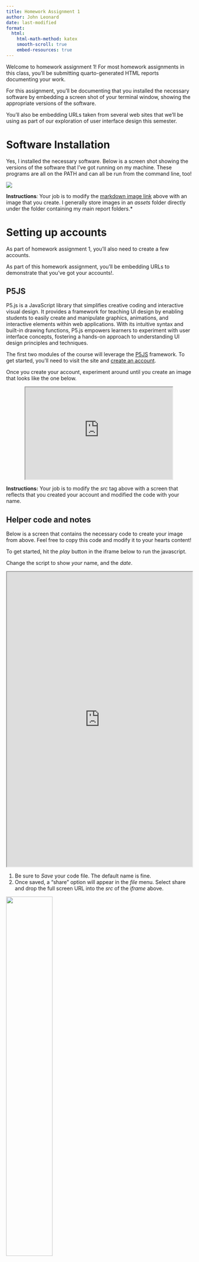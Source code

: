 ```yaml
---
title: Homework Assignment 1
author: John Leonard
date: last-modified
format:
  html:
    html-math-method: katex
    smooth-scroll: true
    embed-resources: true
---
```


Welcome to homework assignment 1!  For most homework assignments in this class, you'll be submitting quarto-generated HTML reports documenting your work.

For this assignment, you'll be documenting that you installed the necessary software by embedding a screen shot of your terminal window, showing the appropriate versions of the software.

You'll also be embedding URLs taken from several web sites that we'll be using as part of our exploration of user interface design this semester.

# Software Installation

Yes, I installed the necessary software.  Below is a screen shot showing the versions of the software that I've got running on my machine.  These programs are all on the PATH and can all be run from the command line, too!

![](assets/cmsc475-sp2024-hw1-versions.png)

**Instructions***: *Your job is to modify the [markdown image link](https://quarto.org/docs/authoring/markdown-basics.html#links-images) above with an image that you create.  I generally store images in an *assets* folder directly under the folder containing my main report folders.*

# Setting up accounts

As part of homework assignment 1, you'll also need to create a few accounts.

As part of this homework assignment, you'll be embedding URLs to demonstrate that you've got your accounts!.

## P5JS

P5.js is a JavaScript library that simplifies creative coding and interactive visual design. It provides a framework for teaching UI design by enabling students to easily create and manipulate graphics, animations, and interactive elements within web applications. With its intuitive syntax and built-in drawing functions, P5.js empowers learners to experiment with user interface concepts, fostering a hands-on approach to understanding UI design principles and techniques.

The first two modules of the course will leverage the [P5JS](https://p5js.org/) framework.  To get started, you'll need to visit the site and [create an account](https://editor.p5js.org/signup).

Once you create your account, experiment around until you create an image that looks like the one below.

```{=html}
<center>
<iframe
src="https://editor.p5js.org/jleonard99/full/czZsouwoG"
width=400
height=250
data-external="1"
></iframe>
</center>
```

**Instructions:** Your job is to modify the *src* tag above with a screen that reflects that you created your account and modified the code with your name.

## Helper code and notes

Below is a screen that contains the necessary code to create your image from above.  Feel free to copy this code and modify it to your hearts content!

To get started, hit the *play* button in the iframe below to run the javascript.

Change the script to show *your* name, and the *date*.

```{=html}
<center>
<iframe src="https://editor.p5js.org/jleonard99/sketches/czZsouwoG"
width="100%"
height="800"
data-external="1"
></iframe>
</center>
```

1. Be sure to *Save* your code file.  The default name is fine.
2. Once saved, a "share" option will appear in the *file* menu.  Select share and drop the full screen URL into the *src* of the *iframe* above.

![](assets/cmsc475-sp2024-hw1-p5js-share.png){width=50% fig-align="center"}

## EXPO and snacks

Expo.dev is a platform and set of tools that simplifies mobile app development, making it an excellent choice for teaching UI design and app creation. It offers the Snack editor, a web-based development environment, which allows learners to build, test, and preview mobile app interfaces directly in their browsers. With Expo.dev's user-friendly interface and instant feedback, students can quickly grasp UI design concepts and see their creations come to life on both iOS and Android devices, making it an ideal resource for educational purposes.

The Snack Editor of Expo is a web-based development tool that simplifies the process of building and testing mobile app interfaces. It provides an interactive coding environment where users can write and experiment with React Native code for creating user interfaces. With its real-time preview feature, the Snack Editor allows students and developers to instantly visualize their UI designs on both iOS and Android devices, making it a valuable tool for learning and prototyping in the field of mobile app development.

Below, you need to 

:::: {.columns}
::: {.column}
<iframe 
src="https://appetize.io/embed/xc1w6f1krd589zhp22a0mgftyw?autoplay=false&debug=true&device=pixel4&deviceColor=white&embed=true&launchUrl=exp%3A%2F%2Fexp.host%2F%40huynhh4%2Fgrounded-orange-candies%2BOtRSJAoE9a&orientation=portrait&scale=80&screenOnly=false&xDocMsg=true&xdocMsg=true&params=%7B%22EXDevMenuDisableAutoLaunch%22%3Atrue%2C%22EXKernelLaunchUrlDefaultsKey%22%3A%22exp%3A%2F%2Fexp.host%2F%40huynhh4%2Fgrounded-orange-candies%2BOtRSJAoE9a%22%2C%22EXKernelDisableNuxDefaultsKey%22%3Atrue%7D" 
width="100%" 
height="700" 
frameborder="0" 
scrolling="no"
data-external="1"
></iframe>
:::
::: {.column}
<iframe 
src="https://appetize.io/embed/8bnmakzrptf1hv9dq7v7bnteem?autoplay=false&debug=true&device=iphone12&deviceColor=black&embed=true&orientation=portrait&scale=72&screenOnly=false&xDocMsg=true&xdocMsg=true&params=%7B%22EXDevMenuDisableAutoLaunch%22%3Atrue%2C%22EXKernelLaunchUrlDefaultsKey%22%3A%22exp%3A%2F%2Fexp.host%2F%40jleonard99%2Ffascinated-orange-pizza%2BQb5s74CGy_%22%2C%22EXKernelDisableNuxDefaultsKey%22%3Atrue%7D" 
width="100%" 
height="700" 
frameborder="0" 
scrolling="no"
data-external="1"
>
</iframe>
:::
::::

# Additional examples

The following sections provide additional examples for reference.  You don't need to do anything with them, except enjoy.  You'll be creating similar work products over the semester.

## A more complicated expo application

::: {.html}
<div data-snack-id="@huynhh4/grounded-orange-candies" data-snack-platform="web" data-snack-preview="true" data-snack-theme="dark" style="overflow:hidden;background:#0C0D0E;border:1px solid var(--color-border);border-radius:4px;height:750px;width:100%"></div>
:::

<script 
data-external="1"
async src="https://snack.expo.dev/embed.js"
></script>

## An example wire-frame of a UI design

This image was created in Figma, saved as PNG and
embedded in this document.

![](assets/cmsc475-sp2024-hw1-wireframe.png)

## A FIGMA mockup

The image below was created in Figma, and them embedded
directly into this document.

<iframe style="border: 1px solid rgba(0, 0, 0, 0.1);" width="800" height="800" src="https://www.figma.com/embed?embed_host=share&url=https%3A%2F%2Fwww.figma.com%2Ffile%2FLpE2TUM1Vzlc6thlM9xqXa%2FKitchen-Wizard%3Ftype%3Ddesign%26node-id%3D0%253A1%26mode%3Ddesign%26t%3Dl6VlvY6iE6Krw2jz-1" allowfullscreen
data-external="1"
></iframe>

## A FIGMA clickable prototype

<iframe style="border: 1px solid rgba(0, 0, 0, 0.1);" width="800" height="450" src="https://www.figma.com/embed?embed_host=share&url=https%3A%2F%2Fwww.figma.com%2Fproto%2FLpE2TUM1Vzlc6thlM9xqXa%2FKitchen-Wizard%3Fpage-id%3D0%253A1%26type%3Ddesign%26node-id%3D2-150%26viewport%3D254%252C309%252C0.11%26t%3DPfB0MH5dssEmvh9H-1%26scaling%3Dscale-down%26starting-point-node-id%3D2%253A150%26mode%3Ddesign" allowfullscreen
data-external="1"
></iframe>

## Additional P5JS examples


### Example 1

<iframe style="border: 1px solid rgba(0, 0, 0, 0.1);" width="800" height="1000" src="https://editor.p5js.org/Huyenhuynhh/full/nUikKfnNY"
data-external="1"
></iframe>

### Example 2

<iframe style="border: 1px solid rgba(0, 0, 0, 0.1);" width="600" height="700" src="https://editor.p5js.org/Huyenhuynhh/full/BTVmKTdkC"
data-external="1"
></iframe>

### Example 3

<iframe style="border: 1px solid rgba(0, 0, 0, 0.1);" width="800" height="500" src="https://editor.p5js.org/jleonard99/full/_UYsCbxro"
data-external="1"
></iframe>

